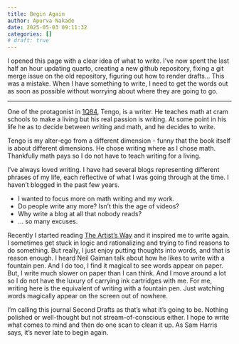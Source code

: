 ```yaml
---
title: Begin Again
author: Apurva Nakade
date: 2025-05-03 09:11:32
categories: []
# draft: true
---
```


I opened this page with a clear idea of what to write. I've now spent the last half an hour updating quarto, creating a new github repository, fixing a git merge issue on the old repository, figuring out how to render drafts... This was a mistake. When I have something to write, I need to get the words out as soon as possible without worrying about where they are going to go. 

---

One of the protagonist in [1Q84](https://www.goodreads.com/book/show/10357575-1q84), Tengo, is a writer. He teaches math at cram schools to make a living but his real passion is writing. At some point in his life he as to decide between writing and math, and he decides to write. 

Tengo is my alter-ego from a different dimension - funny that the book itself is about different dimensions. 
He chose writing where as I chose math. Thankfully math pays so I do not have to teach writing for a living. 

I've always loved writing. I have had several blogs representing different phrases of my life, each reflective of what I was going through at the time. I haven't blogged in the past few years.

- I wanted to focus more on math writing and my work.
- Do people write any more? Isn't this the age of videos?
- Why write a blog at all that nobody reads?
- ... so many excuses.

Recently I started reading [The Artist's Way](https://www.goodreads.com/book/show/615570.The_Artist_s_Way) and it inspired me to write again. I sometimes get stuck in logic and rationalizing and trying to find reasons to do something. But really, I just enjoy putting thoughts into words, and that is reason enough. I heard Neil Gaiman talk about how he likes to write with a fountain pen. And I do too, I find it magical to see words appear on paper. But, I write much slower on paper than I can think. And I move around a lot so I do not have the luxury of carrying ink cartridges with me. For me, writing here is the equivalent of writing with a fountain pen. Just watching words magically appear on the screen out of nowhere.

I'm calling this journal Second Drafts as that's what it's going to be. Nothing polished or well-thought but not stream-of-conscious either. I hope to write what comes to mind and then do one scan to clean it up. As Sam Harris says, it's never late to begin again.